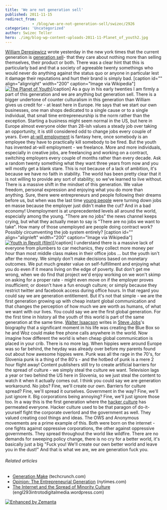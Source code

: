 ```yaml
---
title: 'We are not generation sell'
published: 2011-11-15
redirect_from: 
            - /blog/we-are-not-generation-sell/swizec/2926
categories: 'Uncategorized'
author: Swizec Teller
hero: ./img/blog-wp-content-uploads-2011-11-Planet_of_youth2.jpg
---
```

[William Deresiewicz](http://en.wikipedia.org/wiki/William_Deresiewicz "William Deresiewicz") wrote yesterday in the new york times that the current generation is [generation sell](http://www.nytimes.com/2011/11/13/opinion/sunday/the-entrepreneurial-generation.html?_r=2&ref=opinion&pagewanted=all)- that they care about nothing more than selling themselves, their product or both. There was a clear hint that this is particularly bad and that a society of agreeable twenty somethings who would never do anything against the status quo or anyone in particular lest it damage their reputations and hurt their brand is simply bad. \[caption id="" align="alignright" width="200" caption="Image via Wikipedia"][![The Planet of Youth](./img/blog-wp-content-uploads-2011-11-Planet_of_youth2.jpg "The Planet of Youth")](http://en.wikipedia.org/wiki/File:Planet_of_youth.jpg)\[/caption] As a guy in his early twenties I am firmly a part of this generation and we are anything but generation sell. There is a bigger undertone of counter culturalism in this generation than William gives us credit for - at least here in Europe. He says that we start our own businesses, one man shops dedicated to a single cause or to a single individual, that small time entrepreneurship is the norm rather than the exception. Starting a business might seem normal in the US, but here in Europe almost everyone older than 28-ish values a steady job over taking an opportunity, it is still considered odd to change jobs every couple of years. Even [at-will employment](http://en.wikipedia.org/wiki/At-will_employment "At-will employment") is fantasy here, once somebody is an employee they have to practically kill somebody to be fired. But the youth has invented at-will employment - we freelance. More and more individuals, especially in creative jobs, are freelancing and working on a contract, switching employers every couple of months rather than every decade. Ask a random twenty something what they want three years from now and you will mostly get a blank stare. This is not because of a lack of ambition, it's because we have no faith in stability. The world has been pretty clear that it is not willing to provide any sort of stability; so we've learned to live without. There is a massive shift in the mindset of this generation. We value freedom, personal expression and enjoying what you do more than anything. Sure, there were entrepreneurs and people following their dreams before us, but when was the last time [young people](http://en.wikipedia.org/wiki/Youth "Youth") were turning down jobs en masse because the employer just didn't make the cut? And in a bad economy! Unemployment is at unprecedented levels all around the world, especially among the young. "There are no jobs" the news channel keeps crying, but what they actually mean to say is "There are no jobs we want to take". How many of those unemployed are people doing contract work? Possibly circumventing the job system entirely? \[caption id="" align="alignleft" width="200" caption="Image via Wikipedia"][![Youth in Revolt (film)](./img/blog-wp-content-uploads-2011-11-Youth_in_revolt2.jpg "Youth in Revolt (film)")](http://en.wikipedia.org/wiki/File:Youth_in_revolt.jpg)\[/caption] I understand there is a massive lack of everyone from plumbers to car mechanics, they collect more money per hour than most middle class makes in their office jobs ... but the youth isn't after the money. We simply don't make decisions based on monetary outcomes. We put much greater value on self-fulfillment and enjoying what you do even if it means living on the edge of poverty. But don't get me wrong, when we do find that project we'd enjoy working on we won't skimp on asking for a proper rate - might even move on if the employer proves insufficient; or doesn't have a fun enough culture; or simply because they restrict twitter and facebook access during office hours. In that regard you could say we are generation entitlement. But it's not that simple - we are the first generation growing up with cheap instant global communication and that changes the perception of how much we are worth as humans, of what we want with our lives. You could say we are the first global generation. For the first time in history all the youth of this world is part of the same generation at the same time. [Walter Isaacson](http://en.wikipedia.org/wiki/Walter_Isaacson "Walter Isaacson") writes in [Steve Jobs](http://en.wikipedia.org/wiki/Steve_Jobs "Steve Jobs")'s biography that a significant moment in his life was creating the Blue Box so he and Woz could make free phone calls anywhere in the world. Now imagine how different the world is when cheap global communication is placed in your crib. There is no more lag. When hippies were around Europe was so far behind, the heyday was already over before my parents found out about how awesome hippies were. Punk was all the rage in the 70's, for Slovenia punk is a thing of the 80's - and the hotbed of punk is a mere 2 hour flight away! Content publishers still try to create artificial barriers for the spread of culture - we simply steal the culture we want. Television lags a year or two behind the US here in Slovenia, so we just steal the content to watch it when it actually comes out. I think you could say we are generation workaround. No jobs? Fine, we'll create our own. Barriers for culture spread? Fine, we'll spread it ourselves. Government in the way? Fine, we'll just ignore it. Big corporations being annoying? Fine, we'll just ignore those too. In a way this is the first generation where the [hacker culture](http://en.wikipedia.org/wiki/Hacker "Hacker") has permeated everyone. Hacker culture used to be that paragon of do-it-yourself fight the corporate overlord and the government as well. They valued creating cool things and ideas. The OWS and Anonymous movements are a prime example of this. Both were born on the internet - one fights against oppressive corporations, the other against oppressive governments. They spread throughout the world like wildfire. There are no demands for sweeping policy change, there is no cry for a better world, it's basically just a big "Fuck you! We'll create our own better world and leave you in the dust!" And that is what we are, we are generation fuck you.

###### Related articles

- [Generation Make](http://techcrunch.com/2011/11/14/generation-make/) (techcrunch.com)
- [Opinion: The Entrepreneurial Generation](http://www10.nytimes.com/2011/11/13/opinion/sunday/the-entrepreneurial-generation.html?_r=5) (nytimes.com)
- [The Internet and the Spread of Minority Culture](http://engl293introtodigitalmedia.wordpress.com/2011/11/11/the-internet-and-the-spread-of-minority-culture/) (engl293introtodigitalmedia.wordpress.com)

[![Enhanced by Zemanta](http://img.zemanta.com/zemified_e.png?x-id=2f72c61f-221d-4cf6-a8de-dd147bfed1cc)](http://www.zemanta.com/ "Enhanced by Zemanta")